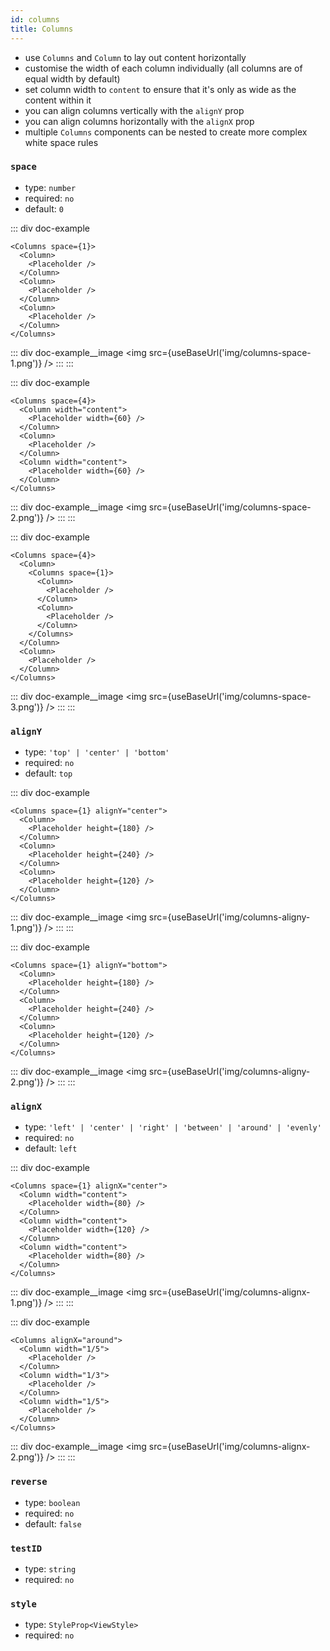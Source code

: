 ```yaml
---
id: columns
title: Columns
---
```



- use `Columns` and `Column` to lay out content horizontally
- customise the width of each column individually (all columns are of equal width by default)
- set column width to `content` to ensure that it's only as wide as the content within it
- you can align columns vertically with the `alignY` prop
- you can align columns horizontally with the `alignX` prop
- multiple `Columns` components can be nested to create more complex white space rules

### `space`

- type: `number`
- required: `no`
- default: `0`

::: div doc-example
```tsx
<Columns space={1}>
  <Column>
    <Placeholder />
  </Column>
  <Column>
    <Placeholder />
  </Column>
  <Column>
    <Placeholder />
  </Column>
</Columns>
```

  ::: div doc-example__image
  <img src={useBaseUrl('img/columns-space-1.png')} />
  :::
:::

::: div doc-example
```tsx
<Columns space={4}>
  <Column width="content">
    <Placeholder width={60} />
  </Column>
  <Column>
    <Placeholder />
  </Column>
  <Column width="content">
    <Placeholder width={60} />
  </Column>
</Columns>
```

  ::: div doc-example__image
  <img src={useBaseUrl('img/columns-space-2.png')} />
  :::
:::

::: div doc-example
```tsx
<Columns space={4}>
  <Column>
    <Columns space={1}>
      <Column>
        <Placeholder />
      </Column>
      <Column>
        <Placeholder />
      </Column>
    </Columns>
  </Column>
  <Column>
    <Placeholder />
  </Column>
</Columns>
```

  ::: div doc-example__image
  <img src={useBaseUrl('img/columns-space-3.png')} />
  :::
:::

### `alignY`

- type: `'top' | 'center' | 'bottom'`
- required: `no`
- default: `top`

::: div doc-example
```tsx
<Columns space={1} alignY="center">
  <Column>
    <Placeholder height={180} />
  </Column>
  <Column>
    <Placeholder height={240} />
  </Column>
  <Column>
    <Placeholder height={120} />
  </Column>
</Columns>
```

  ::: div doc-example__image
  <img src={useBaseUrl('img/columns-aligny-1.png')} />
  :::
:::

::: div doc-example
```tsx
<Columns space={1} alignY="bottom">
  <Column>
    <Placeholder height={180} />
  </Column>
  <Column>
    <Placeholder height={240} />
  </Column>
  <Column>
    <Placeholder height={120} />
  </Column>
</Columns>
```

  ::: div doc-example__image
  <img src={useBaseUrl('img/columns-aligny-2.png')} />
  :::
:::

### `alignX`

- type: `'left' | 'center' | 'right' | 'between' | 'around' | 'evenly'`
- required: `no`
- default: `left`

::: div doc-example
```tsx
<Columns space={1} alignX="center">
  <Column width="content">
    <Placeholder width={80} />
  </Column>
  <Column width="content">
    <Placeholder width={120} />
  </Column>
  <Column width="content">
    <Placeholder width={80} />
  </Column>
</Columns>
```

  ::: div doc-example__image
  <img src={useBaseUrl('img/columns-alignx-1.png')} />
  :::
:::

::: div doc-example
```tsx
<Columns alignX="around">
  <Column width="1/5">
    <Placeholder />
  </Column>
  <Column width="1/3">
    <Placeholder />
  </Column>
  <Column width="1/5">
    <Placeholder />
  </Column>
</Columns>
```

  ::: div doc-example__image
  <img src={useBaseUrl('img/columns-alignx-2.png')} />
  :::
:::

### `reverse`

- type: `boolean`
- required: `no`
- default: `false`

### `testID`

- type: `string`
- required: `no`

### `style`

- type: `StyleProp<ViewStyle>`
- required: `no`
